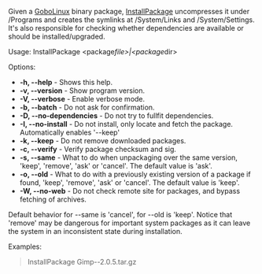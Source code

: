 Given a [[GoboLinux]] binary package, [[InstallPackage]] uncompresses it under /Programs and creates the symlinks at /System/Links and /System/Settings. It's also responsible for checking whether dependencies are available or should be installed/upgraded.

Usage: InstallPackage <package''file>|<package''dir>

Options:
* '''-h, --help''' - Shows this help.
* '''-v, --version''' - Show program version.
* '''-V, --verbose''' - Enable verbose mode.
* '''-b, --batch''' - Do not ask for confirmation.
* '''-D, --no-dependencies''' - Do not try to fullfit dependencies.
* '''-I, --no-install''' - Do not install, only locate and fetch the package. Automatically enables '--keep'
* '''-k, --keep''' - Do not remove downloaded packages.
* '''-c, --verify''' - Verify package checksum and sig.
* '''-s, --same''' ''<entry>'' - What to do when unpackaging over the same version, 'keep', 'remove', 'ask' or 'cancel'. The default value is 'ask'.
* '''-o, --old''' ''<entry>'' - What to do with a previously existing version of a package if found, 'keep', 'remove', 'ask' or 'cancel'. The default value is 'keep'.
* '''-W, --no-web''' - Do not check remote site for packages, and bypass fetching of archives.

Default behavior for --same is 'cancel', for --old is 'keep'. Notice that 'remove' may be dangerous for important system packages as it can leave the system in an inconsistent state during installation.

Examples:
<blockquote>
InstallPackage Gimp--2.0.5.tar.gz <br/>
</blockquote>

{{Scripts}}
